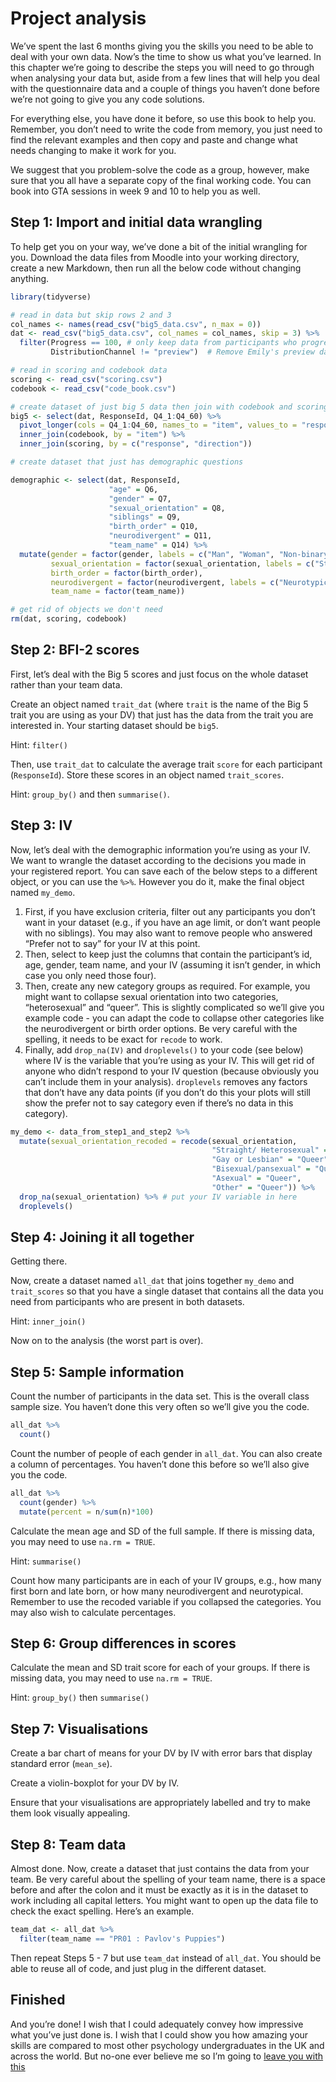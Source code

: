 # Project analysis

We've spent the last 6 months giving you the skills you need to be able to deal with your own data. Now's the time to show us what you've learned. In this chapter we're going to describe the steps you will need to go through when analysing your data but, aside from a few lines that will help you deal with the questionnaire data and a couple of things you haven't done before we're not going to give you any code solutions. 

For everything else, you have done it before, so use this book to help you. Remember, you don't need to write the code from memory, you just need to find the relevant examples and then copy and paste and change what needs changing to make it work for you.

We suggest that you problem-solve the code as a group, however, make sure that you all have a separate copy of the final working code. You can book into GTA sessions in week 9 and 10 to help you as well.

## Step 1: Import and initial data wrangling

To help get you on your way, we've done a bit of the initial wrangling for you. Download the data files from Moodle into your working directory, create a new Markdown, then run all the below code without changing anything. 

```r
library(tidyverse)

# read in data but skip rows 2 and 3
col_names <- names(read_csv("big5_data.csv", n_max = 0))
dat <- read_csv("big5_data.csv", col_names = col_names, skip = 3) %>%
  filter(Progress == 100, # only keep data from participants who progressed to end of survey
         DistributionChannel != "preview")  # Remove Emily's preview data

# read in scoring and codebook data
scoring <- read_csv("scoring.csv")
codebook <- read_csv("code_book.csv")

# create dataset of just big 5 data then join with codebook and scoring
big5 <- select(dat, ResponseId, Q4_1:Q4_60) %>%
  pivot_longer(cols = Q4_1:Q4_60, names_to = "item", values_to = "response") %>%
  inner_join(codebook, by = "item") %>%
  inner_join(scoring, by = c("response", "direction"))

# create dataset that just has demographic questions

demographic <- select(dat, ResponseId, 
                      "age" = Q6, 
                      "gender" = Q7, 
                      "sexual_orientation" = Q8, 
                      "siblings" = Q9, 
                      "birth_order" = Q10, 
                      "neurodivergent" = Q11,
                      "team_name" = Q14) %>%
  mutate(gender = factor(gender, labels = c("Man", "Woman", "Non-binary", "Prefer not to say")),
         sexual_orientation = factor(sexual_orientation, labels = c("Straight/ Heterosexual", "Bisexual/pansexual", "Gay or Lesbian", "Asexual", "Other", "Prefer not to say")),
         birth_order = factor(birth_order),
         neurodivergent = factor(neurodivergent, labels = c("Neurotypical", "Diagnosed", "Seeking diagnosis", "Not seeking diagnosis", "Prefer not to say")),
         team_name = factor(team_name))

# get rid of objects we don't need
rm(dat, scoring, codebook)

```

## Step 2: BFI-2 scores

First, let's deal with the Big 5 scores and just focus on the whole dataset rather than your team data.

Create an object named `trait_dat` (where `trait` is the name of the Big 5 trait you are using as your DV) that just has the data from the trait you are interested in. Your starting dataset should be `big5`.

Hint: `filter()`

Then, use `trait_dat` to calculate the average trait `score` for each participant (`ResponseId`). Store these scores in an object named `trait_scores`.

Hint: `group_by()` and then `summarise()`.

## Step 3: IV

Now, let's deal with the demographic information you're using as your IV. We want to wrangle the dataset according to the decisions you made in your registered report. You can save each of the below steps to a different object, or you can use the `%>%`. However you do it, make the final object named `my_demo`.

1. First, if you have exclusion criteria, filter out any participants you don't want in your dataset (e.g., if you have an age limit, or don't want people with no siblings). You may also want to remove people who answered "Prefer not to say" for your IV at this point.
2. Then, select to keep just the columns that contain the participant's id, age, gender, team name, and your IV (assuming it isn't gender, in which case you only need those four). 
3. Then, create any new category groups as required. For example, you might want to collapse sexual orientation into two categories, "heterosexual" and "queer". This is slightly complicated so we'll give you example code - you can adapt the code to collapse other categories like the neurodivergent or birth order options. Be very careful with the spelling, it needs to be exact for `recode` to work.
4. Finally, add `drop_na(IV)` and `droplevels()` to your code (see below) where IV is the variable that you're using as your IV. This will get rid of anyone who didn't respond to your IV question (because obviously you can't include them in your analysis). `droplevels` removes any factors that don't have any data points (if you don't do this your plots will still show the prefer not to say category even if there's no data in this category).

```r
my_demo <- data_from_step1_and_step2 %>%
  mutate(sexual_orientation_recoded = recode(sexual_orientation, 
                                             "Straight/ Heterosexual" = "Heterosexual",
                                             "Gay or Lesbian" = "Queer",
                                             "Bisexual/pansexual" = "Queer",
                                             "Asexual" = "Queer",
                                             "Other" = "Queer")) %>%
  drop_na(sexual_orientation) %>% # put your IV variable in here
  droplevels()
```

## Step 4: Joining it all together

Getting there.

Now, create a dataset named `all_dat` that joins together `my_demo` and `trait_scores` so that you have a single dataset that contains all the data you need from participants who are present in both datasets.

Hint: `inner_join()`

Now on to the analysis (the worst part is over).

## Step 5: Sample information

Count the number of participants in the data set. This is the overall class sample size. You haven't done this very often so we'll give you the code.

```r
all_dat %>%
  count()
```

Count the number of people of each gender in `all_dat`. You can also create a column of percentages. You haven't done this before so we'll also give you the code.

```r
all_dat %>%
  count(gender) %>%
  mutate(percent = n/sum(n)*100)
```

Calculate the mean age and SD of the full sample. If there is missing data, you may need to use `na.rm = TRUE`.

Hint: `summarise()`

Count how many participants are in each of your IV groups, e.g., how many first born and late born, or how many neurodivergent and neurotypical. Remember to use the recoded variable if you collapsed the categories. You may also wish to calculate percentages.

## Step 6: Group differences in scores

Calculate the mean and SD trait score for each of your groups. If there is missing data, you may need to use `na.rm = TRUE`.

Hint: `group_by()` then `summarise()`

## Step 7: Visualisations

Create a bar chart of means for your DV by IV with error bars that display standard error (`mean_se`). 

Create a violin-boxplot for your DV by IV. 

Ensure that your visualisations are appropriately labelled and try to make them look visually appealing.

## Step 8: Team data

Almost done. Now, create a dataset that just contains the data from your team. Be very careful about the spelling of your team name, there is a space before and after the colon and it must be exactly as it is in the dataset to work including all capital letters. You might want to open up the data file to check the exact spelling. Here's an example.

```r
team_dat <- all_dat %>%
  filter(team_name == "PR01 : Pavlov's Puppies")
```

Then repeat Steps 5 - 7 but use `team_dat` instead of `all_dat`. You should be able to reuse all of code, and just plug in the different dataset. 

## Finished

And you're done! I wish that I could adequately convey how impressive what you've just done is. I wish that I could show you how amazing your skills are compared to most other psychology undergraduates in the UK and across the world. But no-one ever believe me so I'm going to [leave you with this](https://www.tiktok.com/@mamagum/video/6972749768233684226)

